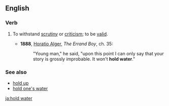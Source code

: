 ==English==

===Verb===
{{infl|en|verb|head=[[to]] [[hold]] [[water]]}}

#{{idiom}} To withstand [[scrutiny]] or [[criticism]]; to be [[valid]].
#* '''1888''', [[w:Horatio Alger, Jr.|Horatio Alger]], ''The Errand Boy'', ch. 35:
#*: "Young man," he said, "upon this point I can only say that your story is grossly improbable. It won't '''hold water'''."

===See also===
*[[hold up]]
*[[hold one's water]]

[[ja:hold water]]